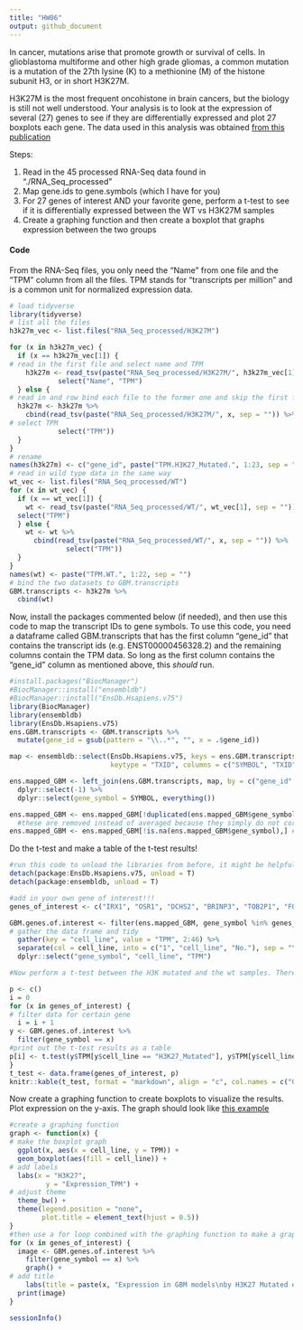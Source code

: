 ---
title: "HW06"
output: github_document
---

In cancer, mutations arise that promote growth or survival of cells. In glioblastoma multiforme and other high grade gliomas, a common mutation is a mutation of the 27th lysine (K) to a methionine (M) of the histone subunit H3, or in short H3K27M. 

H3K27M is the most frequent oncohistone in brain cancers, but the biology is still not well understood. Your analysis is to look at the expression of several (27) genes to see if they are differentially expressed and plot 27 boxplots each gene. The data used in this analysis was obtained [from this publication](https://pubmed.ncbi.nlm.nih.gov/31085178/) 

Steps: 

  1. Read in the 45 processed RNA-Seq data found in "./RNA_Seq_processed"
  2. Map gene.ids to gene.symbols (which I have for you)
  3. For 27 genes of interest AND your favorite gene, perform a t-test to see if it is differentially expressed between the WT vs H3K27M samples
  4. Create a graphing function and then create a boxplot that graphs expression between the two groups
  
  
#### Code

From the RNA-Seq files, you only need the "Name" from one file and the "TPM" column from all the files. TPM stands for "transcripts per million" and is a common unit for normalized expression data. 
```{r load in data}
# load tidyverse 
library(tidyverse)
# list all the files
h3k27m_vec <- list.files("RNA_Seq_processed/H3K27M")

for (x in h3k27m_vec) {
  if (x == h3k27m_vec[1]) {
# read in the first file and select name and TPM
    h3k27m <- read_tsv(paste("RNA_Seq_processed/H3K27M/", h3k27m_vec[1], sep = "")) %>% 
            select("Name", "TPM")
  } else {
# read in and row bind each file to the former one and skip the first file 
  h3k27m <- h3k27m %>% 
    cbind(read_tsv(paste("RNA_Seq_processed/H3K27M/", x, sep = "")) %>% 
# select TPM
            select("TPM"))
  }
}
# rename
names(h3k27m) <- c("gene_id", paste("TPM.H3K27_Mutated.", 1:23, sep = ""))
# read in wild type data in the same way
wt_vec <- list.files("RNA_Seq_processed/WT")
for (x in wt_vec) {
  if (x == wt_vec[1]) {
    wt <- read_tsv(paste("RNA_Seq_processed/WT/", wt_vec[1], sep = "")) %>% 
  select("TPM")
  } else {
    wt <- wt %>% 
      cbind(read_tsv(paste("RNA_Seq_processed/WT/", x, sep = "")) %>% 
              select("TPM")) 
  }
}
names(wt) <- paste("TPM.WT.", 1:22, sep = "")
# bind the two datasets to GBM.transcripts
GBM.transcripts <- h3k27m %>% 
  cbind(wt)
```

Now, install the packages commented below (if needed), and then use this code to map the transcript IDs to gene symbols. To use this code, you need a dataframe called GBM.transcripts that has the first column "gene_id" that contains the transcript ids (e.g. ENST00000456328.2) and the remaining columns contain the TPM data. So long as the first column contains the "gene_id" column as mentioned above, this *should* run. 

```{r map gene.ids to gene.symbols using ensembldb}

#install.packages("BiocManager")
#BiocManager::install("ensembldb")
#BiocManager::install("EnsDb.Hsapiens.v75")
library(BiocManager)
library(ensembldb)
library(EnsDb.Hsapiens.v75)
ens.GBM.transcripts <- GBM.transcripts %>% 
  mutate(gene_id = gsub(pattern = "\\..*", "", x = .$gene_id))

map <- ensembldb::select(EnsDb.Hsapiens.v75, keys = ens.GBM.transcripts$gene_id,
                         keytype = "TXID", columns = c("SYMBOL", "TXID"))

ens.mapped_GBM <- left_join(ens.GBM.transcripts, map, by = c("gene_id" = "TXID")) %>% 
  dplyr::select(-1) %>% 
  dplyr::select(gene_symbol = SYMBOL, everything())

ens.mapped_GBM <- ens.mapped_GBM[!duplicated(ens.mapped_GBM$gene_symbol),] #remove duplicated gene symbols
  #these are removed instead of averaged because they simply do not correlate particularly well. 
ens.mapped_GBM <- ens.mapped_GBM[!is.na(ens.mapped_GBM$gene_symbol),] #remove NA values

```

Do the t-test and make a table of the t-test results!

```{r t.test for difference between a bunch of genes}
#run this code to unload the libraries from before, it might be helpful because the select() function from dplyr might be hidden otherwise
detach(package:EnsDb.Hsapiens.v75, unload = T)
detach(package:ensembldb, unload = T)

#add in your own gene of interest!!! 
genes_of_interest <- c("IRX1", "OSR1", "DCHS2", "BRINP3", "TOB2P1", "FOXD1", "ZFPM2", "GLB1", "ALG5", "TRIM4", "ADARB2", "PCDHGA11", "IDH1", "EGFR", "MGMT", "TERT", "PTEN", "TP53", "RB1", "CICP27", "ATRX", "PDGFRA", "PIK3CA", "MICA", "CDKN2A", "EZH2", "BRD2", "DDX11L1", "WBP1LP7", "SAMD11")

GBM.genes.of.interest <- filter(ens.mapped_GBM, gene_symbol %in% genes_of_interest) %>% 
# gather the data frame and tidy
  gather(key = "cell_line", value = "TPM", 2:46) %>% 
  separate(col = cell_line, into = c("1", "cell_line", "No."), sep = "\\.") %>% 
  dplyr::select("gene_symbol", "cell_line", "TPM")

#Now perform a t-test between the H3K mutated and the wt samples. There are many ways to do this actually, you can use a for loop or you could do the tidy alternative with broom(), but the for loop is probably the easiest

p <- c()
i = 0
for (x in genes_of_interest) {
# filter data for certain gene
  i = i + 1
y <- GBM.genes.of.interest %>% 
  filter(gene_symbol == x)
#print out the t-test results as a table
p[i] <- t.test(y$TPM[y$cell_line == "H3K27_Mutated"], y$TPM[y$cell_line == "WT"])$p.value
}
t_test <- data.frame(genes_of_interest, p)
knitr::kable(t_test, format = "markdown", align = "c", col.names = c("Genes", "p-value"))
```



Now create a graphing function to create boxplots to visualize the results. Plot expression on the y-axis. The graph should look like [this example](IRX1_example.png)

```{r create a graphing function}
#create a graphing function
graph <- function(x) {
# make the boxplot graph
  ggplot(x, aes(x = cell_line, y = TPM)) +
  geom_boxplot(aes(fill = cell_line)) +
# add labels
  labs(x = "H3K27",
         y = "Expression_TPM") +
# adjust theme
  theme_bw() +
  theme(legend.position = "none",
        plot.title = element_text(hjust = 0.5))
}
#then use a for loop combined with the graphing function to make a graph for all your genes of interest
for (x in genes_of_interest) {
  image <- GBM.genes.of.interest %>% 
    filter(gene_symbol == x) %>% 
    graph() +
# add title
    labs(title = paste(x, "Expression in GBM models\nby H3K27 Mutated or WT Status"))
  print(image)
}

```


```{r reproducibility}
sessionInfo()
```

